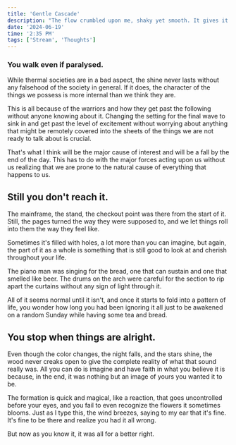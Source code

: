 ```yaml
---
title: 'Gentle Cascade'
description: "The flow crumbled upon me, shaky yet smooth. It gives it a unique personality, like we all have."
date: '2024-06-19'
time: '2:35 PM'
tags: ['Stream', 'Thoughts']
---
```


### You walk even if paralysed.

While thermal societies are in a bad aspect, the shine never lasts without any falsehood of the society in general. If it does, the character of the things we possess is more internal than we think they are.

This is all because of the warriors and how they get past the following without anyone knowing about it. Changing the setting for the final wave to sink in and get past the level of excitement without worrying about anything that might be remotely covered into the sheets of the things we are not ready to talk about is crucial.

That's what I think will be the major cause of interest and will be a fall by the end of the day. This has to do with the major forces acting upon us without us realizing that we are prone to the natural cause of everything that happens to us.

## Still you don't reach it.

The mainframe, the stand, the checkout point was there from the start of it. Still, the pages turned the way they were supposed to, and we let things roll into them the way they feel like.

Sometimes it's filled with holes, a lot more than you can imagine, but again, the part of it as a whole is something that is still good to look at and cherish throughout your life.

The piano man was singing for the bread, one that can sustain and one that smelled like beer. The drums on the arch were careful for the section to rip apart the curtains without any sign of light through it.

All of it seems normal until it isn't, and once it starts to fold into a pattern of life, you wonder how long you had been ignoring it all just to be awakened on a random Sunday while having some tea and bread.

## You stop when things are alright. 

Even though the color changes, the night falls, and the stars shine, the wood never creaks open to give the complete reality of what that sound really was. All you can do is imagine and have faith in what you believe it is because, in the end, it was nothing but an image of yours you wanted it to be.

The formation is quick and magical, like a reaction, that goes uncontrolled before your eyes, and you fail to even recognize the flowers it sometimes blooms. Just as I type this, the wind breezes, saying to my ear that it's fine. It's fine to be there and realize you had it all wrong.

But now as you know it, it was all for a better right.

